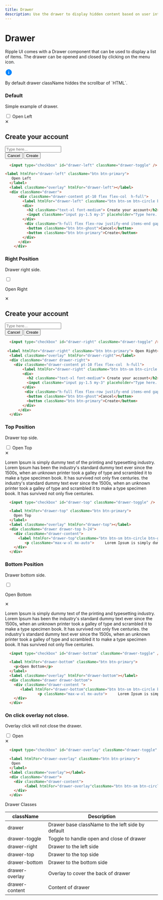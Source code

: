 ```yaml
---
title: Drawer
description: Use the drawer to display hidden content based on user interaction.
---
```


# Drawer

Ripple UI comes with a Drawer component that can be used to display a list of items. The drawer can be opened and closed by clicking on the menu icon.

<div className="alert border border-border">
  <div>
    <svg
      width="24"
      height="24"
      viewBox="0 0 48 48"
      fill="none"
      xmlns="http://www.w3.org/2000/svg"
    >
      <path
        fillRule="evenodd"
        clipRule="evenodd"
        d="M24 4C12.96 4 4 12.96 4 24C4 35.04 12.96 44 24 44C35.04 44 44 35.04 44 24C44 12.96 35.04 4 24 4ZM24 34C22.9 34 22 33.1 22 32V24C22 22.9 22.9 22 24 22C25.1 22 26 22.9 26 24V32C26 33.1 25.1 34 24 34ZM26 18H22V14H26V18Z"
        fill="#0085FF"
      />
    </svg>
  </div>
  <div className="flex flex-col">
    <span className="text-content2">
      <p>By default drawer className hiddes the scrollbar of `HTML`.</p>
    </span>
  </div>
</div>

### Default

Simple example of drawer.

<div >
    <input type="checkbox" id="drawer-left" className="drawer-toggle" />
    <label htmlFor="drawer-left" className="btn btn-primary"> Open Left</label>
    <label className="overlay " htmlFor="drawer-left"></label>
    <div className="drawer">
      <div className="drawer-content pt-10 flex flex-col  h-full">
        <label htmlFor="drawer-left" className="btn btn-sm btn-circle btn-ghost absolute right-2 top-2">✕</label>
        <div>
          <h2 className="text-xl font-medium"> Create your account</h2>
          <input className="input my-1.5" placeholder="Type here..."/>
        </div>
         <div className="h-full flex flex-row justify-end items-end gap-2">
          <button className="btn btn-ghost">Cancel</button>
          <button className="btn btn-primary">Create</button>
        </div>
      </div>
    </div>
</div>

```html
  <input type="checkbox" id="drawer-left" className="drawer-toggle" />

<label htmlFor="drawer-left" className="btn btn-primary">
   Open Left
  </label>
  <label className="overlay" htmlFor="drawer-left"></label>
  <div className="drawer">
      <div className="drawer-content pt-10 flex flex-col  h-full">
        <label htmlFor="drawer-left" className="btn btn-sm btn-circle btn-ghost absolute right-2 top-2">✕</label>
        <div>
          <h2 className="text-xl font-medium"> Create your account</h2>
          <input className="input py-1.5 my-3" placeholder="Type here..."/>
        </div>
         <div className="h-full flex flex-row justify-end items-end gap-2">
          <button className="btn btn-ghost">Cancel</button>
          <button className="btn btn-primary">Create</button>
        </div>
      </div>
    </div>
```

### Right Position

Drawer right side.

  <input type="checkbox" id="drawer-right" className="drawer-toggle" />
 
  <label htmlFor="drawer-right" className="btn btn-primary">Open Right</label>
  <label className="overlay" htmlFor="drawer-right"></label>
  <div className="drawer drawer-right ">
    <div className="drawer-content pt-10 flex flex-col  h-full">
        <label htmlFor="drawer-right" className="btn btn-sm btn-circle btn-ghost absolute right-2 top-2">✕</label>
        <div>
          <h2 className="text-xl font-medium"> Create your account</h2>
          <input className="input py-1.5 my-3" placeholder="Type here..."/>
        </div>
         <div className="h-full flex flex-row justify-end items-end gap-2">
          <button className="btn btn-ghost">Cancel</button>
          <button className="btn btn-primary">Create</button>
        </div>
      </div>
  </div>


```html
  <input type="checkbox" id="drawer-right" className="drawer-toggle" />
 
 <label htmlFor="drawer-right" className="btn btn-primary"> Open Right</label>
  <label className="overlay" htmlFor="drawer-right"></label>
  <div className="drawer drawer-right">
    <div className="drawer-content pt-10 flex flex-col  h-full">
        <label htmlFor="drawer-right" className="btn btn-sm btn-circle btn-ghost absolute right-2 top-2">✕</label>
        <div>
          <h2 className="text-xl font-medium"> Create your account</h2>
          <input className="input py-1.5 my-3" placeholder="Type here..."/>
        </div>
         <div className="h-full flex flex-row justify-end items-end gap-2">
          <button className="btn btn-ghost">Cancel</button>
          <button className="btn btn-primary">Create</button>
        </div>
      </div>
  </div>
```

### Top Position

Drawer top side.

<div>
    <input type="checkbox" id="drawer-top" className="drawer-toggle" />
    <label htmlFor="drawer-top" className="btn btn-primary">Open Top</label>
    <label className="overlay" htmlFor="drawer-top"></label>
    <div className="drawer drawer-top">
      <div className="drawer-content ">
        <label htmlFor="drawer-top"className="btn btn-sm btn-circle btn-ghost absolute right-2 top-2">✕</label>
         <p className="max-w-xl mx-auto"> Lorem Ipsum is simply dummy text of the printing and typesetting industry. Lorem Ipsum has been          the industry's standard dummy text ever since the 1500s, when an unknown printer took a galley of        type and scrambled it to make a type specimen book. It has survived not only five centuries.  the industry's standard dummy text ever since the 1500s, when an unknown printer took a galley of        type and scrambled it to make a type specimen book. It has survived not only five centuries. </p>
      </div>
    </div>
</div>

```html
  <input type="checkbox" id="drawer-top" className="drawer-toggle" />

  <label htmlFor="drawer-top" className="btn btn-primary">
    Open Top
  </label>
  <label className="overlay" htmlFor="drawer-top"></label>
  <div className="drawer drawer-top h-24">
    <div className="drawer-content">
      <label htmlFor="drawer-top"className="btn btn-sm btn-circle btn-ghost absolute right-2 top-2">✕</label>
         <p className="max-w-xl mx-auto">     Lorem Ipsum is simply dummy text of the printing and typesetting industry. Lorem Ipsum has been          the industry's standard dummy text ever since the 1500s, when an unknown printer took a galley of        type and scrambled it to make a type specimen book. It has survived not only five centuries.  the industry's standard dummy text ever since the 1500s, when an unknown printer took a galley of        type and scrambled it to make a type specimen book. It has survived not only five centuries. </p>
    </div>
  </div>
```

### Bottom Position

Drawer bottom side.

<div >
    <input type="checkbox" id="drawer-bottom" className="drawer-toggle" />
    <label htmlFor="drawer-bottom" className="btn btn-primary">
      <p>Open Bottom</p>
    </label>
    <label className="overlay" htmlFor="drawer-bottom"></label>
    <div className="drawer drawer-bottom ">
      <div className="drawer-content">
        <label htmlFor="drawer-bottom"className="btn btn-sm btn-circle btn-ghost absolute right-2 top-2">✕</label>
         <p className="max-w-xl mx-auto">     Lorem Ipsum is simply dummy text of the printing and typesetting industry. Lorem Ipsum has been          the industry's standard dummy text ever since the 1500s, when an unknown printer took a galley of        type and scrambled it to make a type specimen book. It has survived not only five centuries.  the industry's standard dummy text ever since the 1500s, when an unknown printer took a galley of        type and scrambled it to make a type specimen book. It has survived not only five centuries. </p>
      </div>

  </div>
</div>

```html
  <input type="checkbox" id="drawer-bottom" className="drawer-toggle" />

  <label htmlFor="drawer-bottom" className="btn btn-primary">
    <p>Open Bottom</p>
  </label>
  <label className="overlay" htmlFor="drawer-bottom"></label>
  <div className="drawer drawer-bottom">
    <div className="drawer-content ">
       <label htmlFor="drawer-bottom"className="btn btn-sm btn-circle btn-ghost absolute right-2 top-2">✕</label>
               <p className="max-w-xl mx-auto">     Lorem Ipsum is simply dummy text of the printing and typesetting industry. Lorem Ipsum has been          the industry's standard dummy text ever since the 1500s, when an unknown printer took a galley of        type and scrambled it to make a type specimen book. It has survived not only five centuries.  the industry's standard dummy text ever since the 1500s, when an unknown printer took a galley of        type and scrambled it to make a type specimen book. It has survived not only five centuries. </p>
    </div>
  </div>
```

### On click overlay not close.

Overlay click will not close the drawer.

<div >
    <input type="checkbox" id="drawer-overlay" className="drawer-toggle" />
    <label htmlFor="drawer-overlay" className="btn btn-primary">Open  </label>
    <label className="overlay" ></label>
    <div className="drawer">
      <div className="drawer-content ">
        <label htmlFor="drawer-overlay"className="btn btn-sm btn-circle btn-ghost absolute right-2 top-2">✕</label>
      </div>
    </div>

</div>

```html
  <input type="checkbox" id="drawer-overlay" className="drawer-toggle" />

  <label htmlFor="drawer-overlay" className="btn btn-primary">
   Open
  </label>
  <label className="overlay"></label>
  <div className="drawer">
    <div className="drawer-content">
         <label htmlFor="drawer-overlay"className="btn btn-sm btn-circle btn-ghost absolute right-2 top-2">✕</label>
    </div>
  </div>
```

<Attributes >
<Attributes.Title>Drawer Classes</Attributes.Title>

| className      | Description                                       |
| -------------- | ------------------------------------------------- |
| drawer         | Drawer base className to the left side by default |
| drawer-toggle  | Toggle to handle open and close of drawer         |
| drawer-right   | Drawer to the left side                           |
| drawer-top     | Drawer to the top side                            |
| drawer-bottom  | Drawer to the bottom side                         |
| drawer-overlay | Overlay to cover the back of drawer               |
| drawer-content | Content of drawer                                 |

</Attributes>

<LinkRedirect
  contentLeft="Checkbox"
  hrefLeft="/docs/components/checkbox"
  contentRight="Divider"
  hrefRight="/docs/components/divider"
/>

